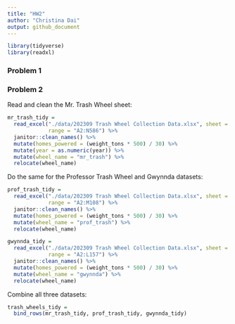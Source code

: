 ```yaml
---
title: "HW2"
author: "Christina Dai"
output: github_document
---
```


```r
library(tidyverse)
library(readxl)
```

### Problem 1


### Problem 2

Read and clean the Mr. Trash Wheel sheet:

```r
mr_trash_tidy = 
  read_excel("./data/202309 Trash Wheel Collection Data.xlsx", sheet = 1,
             range = "A2:N586") %>% 
  janitor::clean_names() %>% 
  mutate(homes_powered = (weight_tons * 500) / 30) %>% 
  mutate(year = as.numeric(year)) %>% 
  mutate(wheel_name = "mr_trash") %>% 
  relocate(wheel_name)
```

Do the same for the Professor Trash Wheel and Gwynnda datasets:

```r
prof_trash_tidy = 
  read_excel("./data/202309 Trash Wheel Collection Data.xlsx", sheet = 2,
             range = "A2:M108") %>% 
  janitor::clean_names() %>% 
  mutate(homes_powered = (weight_tons * 500) / 30) %>% 
  mutate(wheel_name = "prof_trash") %>% 
  relocate(wheel_name)
```

```r
gwynnda_tidy = 
  read_excel("./data/202309 Trash Wheel Collection Data.xlsx", sheet = 4,
             range = "A2:L157") %>% 
  janitor::clean_names() %>% 
  mutate(homes_powered = (weight_tons * 500) / 30) %>% 
  mutate(wheel_name = "gwynnda") %>% 
  relocate(wheel_name)
```

Combine all three datasets:

```r
trash_wheels_tidy = 
  bind_rows(mr_trash_tidy, prof_trash_tidy, gwynnda_tidy)
```






